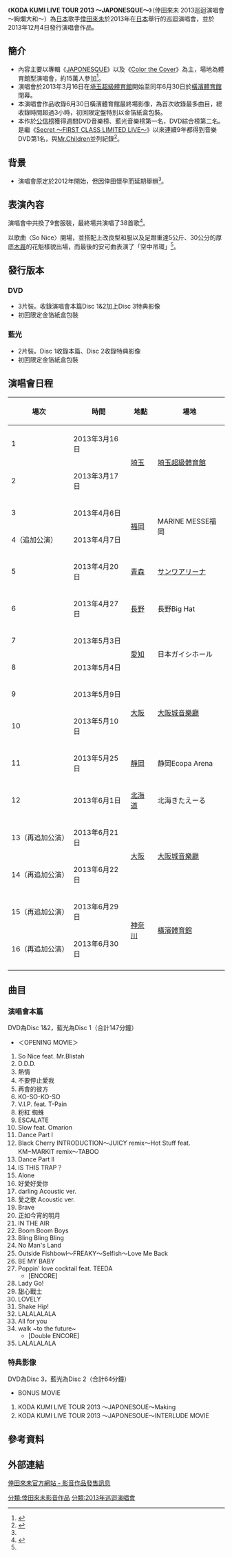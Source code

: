 {{Infobox concert tour
| concert_tour_name = KODA KUMI LIVE TOUR 2013 ～JAPONESOUE～
| image =
| image_caption=
| artist = [[倖田來未|倖田來未]]
| location = [[日本|日本]]
| locations =[[日本|日本]]
| type = 全国
| album= [[JAPONESQUE|JAPONESQUE]]、[[Color_The_Cover|Color The Cover]]
| start_date = {{Start date|2013|3|16}}
| end_date = {{End date|2013|6|30}}
| number_of_legs = 
| number_of_shows = 16
| last_tour = [[KODA_KUMI_Premium_Night～Love_&_Songs～|KODA KUMI Premium Night～Love & Songs～]]<br/>（2012年）
| this_tour = '''KODA KUMI LIVE TOUR 2013 ～JAPONESQUE～'''<br/>（2013年）
| next_tour = [[KODA_KUMI_LIVE_TOUR_2014_～Bon_Voyage～|KODA KUMI LIVE TOUR 2014 ～Bon Voyage～]]<br/>（2014年）
}}
{{Infobox Album
| Name        = KODA KUMI LIVE TOUR 2013 ～JAPONESOUE～
| Type        = [[video|video]]
| Artist      = [[倖田來未|倖田來未]]
| Released    = 2013年12月4日
| Genre       = [[J-POP|J-POP]]
| Length      =
| Label       = [[rhythm_zone|rhythm zone]]
| Chart position = *週間第1名（[[公信榜|公信榜]]，DVD音樂）
*週間第1名（公信榜，藍光音樂）
*週間第2名（公信榜，DVD綜合）
| Certification = 
| Last album  = [[KODA_KUMI_Premium_Night～Love_&_Songs～|KODA KUMI Premium Night～Love & Songs～]]<br /> （2011年）
| This album  = ''' KODA KUMI LIVE TOUR 2013 ～JAPONESQUE～''' <br /> （2012年）
| Next album  =Koda Kumi Hall Tour 2014 ～Bon Voyage～ <br /> （2014年）
}}

《'''KODA KUMI LIVE TOUR 2013 ～JAPONESQUE～'''》（倖田來未 2013巡迴演唱會 ～絢爛大和～）為[[日本|日本]]歌手[[倖田來未|倖田來未]]於2013年在[[日本|日本]]舉行的巡迴演唱會，並於2013年12月4日發行演唱會作品。

==簡介==
*內容主要以專輯《[[JAPONESQUE|JAPONESQUE]]》以及《[[Color_the_Cover|Color the Cover]]》為主，場地為體育館型演唱會，約15萬人參加<ref name="JPQ TOUR">{{cite web |url=http://mantan-web.jp/2013/06/30/20130630dog00m200036000c.html |title=倖田來未 ： 結婚・出産後初のツアー最終日　「引退考えた」と告白 |accessdate=2013-06-30 |work= |publisher=[[每日新聞|每日新聞]] |date=2013-06-30 |archive-date=2015-04-23 |archive-url=https://web.archive.org/web/20150423223608/http://mantan-web.jp/2013/06/30/20130630dog00m200036000c.html |dead-url=no }}</ref>。
*演唱會於2013年3月16日在[[埼玉超級體育館|埼玉超級體育館]]開始至同年6月30日於[[橫濱體育館|橫濱體育館]]閉幕。
*本演唱會作品收錄6月30日橫濱體育館最終場影像，為首次收錄最多曲目，總收錄時間超過3小時，初回限定盤特別以金箔紙盒包裝。
*本作於[[公信榜|公信榜]]獲得週間DVD音樂榜、藍光音樂榜第一名，DVD綜合榜第二名。是繼《[[Secret_～FIRST_CLASS_LIMITED_LIVE～|Secret ～FIRST CLASS LIMITED LIVE～]]》以來連續9年都得到音樂DVD第1名，與[[Mr.Children|Mr.Children]]並列紀錄<ref name="周冠">{{cite web |url=http://topics.jp.msn.com/entertainment/music/article.aspx?articleid=2552041 |title=倖田來未、ミュージックDVD部門首位で2冠 |accessdate=2013-12-11 |work= |publisher=BARKS、MSN日本 |date=2013-12-11 |archive-url=https://web.archive.org/web/20131214012231/http://topics.jp.msn.com/entertainment/music/article.aspx?articleid=2552041 |archive-date=2013-12-14 |dead-url=yes }}</ref>。
==背景==
*演唱會原定於2012年開始，但因倖田懷孕而延期舉辦<ref name="JPQ TOUR"></ref>。

==表演內容==
演唱會中共換了9套服裝，最終場共演唱了38首歌<ref name="JPQ TOUR1">{{cite web |url=http://www.nownews.com/2013/07/01/340-2957083.htm |title=性感歌姬倖田來未宣布2度來台　表演功力再升級|accessdate=2013-07-01 |work= |publisher=[[今日新聞網|今日新聞網]] |date=2013-07-11 }}</ref>。

以歌曲〈So Nice〉開場，並搭配上改良型和服以及足蹬重達5公斤、30公分的厚底[[木屐|木屐]]的花魁樣貌出場，而最後的安可曲表演了「空中吊環」<ref name="JPQ TOUR1"></ref>。

==發行版本==
===DVD===
*3片裝。收錄演唱會本篇Disc 1&2加上Disc 3特典影像
*初回限定金箔紙盒包裝

===藍光===
*2片裝。Disc 1收錄本篇、Disc 2收錄特典影像
*初回限定金箔紙盒包裝

==演唱會日程==
{| class="wikitable"
!場次
!時間	 
!地點
!場地
|- bgcolor="#F0F8FF"
|1
|2013年3月16日
|rowspan="2"|[[琦玉縣|埼玉]]
|rowspan="2"|[[埼玉超級體育館|埼玉超級體育館]]
|- bgcolor="#F0F8FF"
|2
|2013年3月17日
|- bgcolor="#F0F8FF"
|3
|2013年4月6日
|rowspan="2"|[[福岡縣|福岡]]
|rowspan="2"|MARINE MESSE福岡
|- bgcolor="#F0F8FF"
|4（追加公演）
|2013年4月7日
|- bgcolor="#F0F8FF"
|5
|2013年4月20日
|[[青森縣|青森]]
|[[サンワアリーナ|サンワアリーナ]]
|- bgcolor="#F0F8FF"
|6
|2013年4月27日
|[[長野縣|長野]]
|長野Big Hat
|- bgcolor="#F0F8FF"
|7
|2013年5月3日
|rowspan="2"|[[愛知縣|愛知]]
|rowspan="2"|日本ガイシホール
|- bgcolor="#F0F8FF"
|8
|2013年5月4日
|- bgcolor="#F0F8FF"
|9
|2013年5月9日
|rowspan="2"|[[大阪府|大阪]]
|rowspan="2"|[[大阪城音樂廳|大阪城音樂廳]]
|- bgcolor="#F0F8FF"
|10
|2013年5月10日
|- bgcolor="#F0F8FF"
|11
|2013年5月25日
|[[靜岡縣|靜岡]]
|静岡Ecopa Arena
|- bgcolor="#F0F8FF"
|12
|2013年6月1日
|[[北海道|北海道]]
|北海きたえーる
|- bgcolor="#F0F8FF"
|13（再追加公演）
|2013年6月21日
|rowspan="2"|[[大阪府|大阪]]
|rowspan="2"|[[大阪城音樂廳|大阪城音樂廳]]
|- bgcolor="#F0F8FF"
|14（再追加公演）
|2013年6月22日
|- bgcolor="#F0F8FF"
|15（再追加公演）
|2013年6月29日
|rowspan="2"|[[神奈川縣|神奈川]]
|rowspan="2"|[[橫濱體育館|橫濱體育館]]
|- bgcolor="#F0F8FF"
|16（再追加公演）
|2013年6月30日
|-
|}

==曲目==
===演唱會本篇===
;DVD為Disc 1&2，藍光為Disc 1（合計147分鐘）
*＜OPENING MOVIE＞
#So Nice feat. Mr.Blistah
#D.D.D.
#熱情
#不要停止愛我
#再會的彼方
#KO-SO-KO-SO
#V.I.P. feat. T-Pain
#粉紅 蜘蛛
#ESCALATE
#Slow feat. Omarion
#Dance Part l
#Black Cherry INTRODUCTION～JUICY remix～Hot Stuff feat. KM−MARKIT remix～TABOO
#Dance Part ll
#IS THIS TRAP？
#Alone
#好愛好愛你
#darling Acoustic ver.
#愛之歌 Acoustic ver.
#Brave
#正如今宵的明月
#IN THE AIR
#Boom Boom Boys
#Bling Bling Bling
#No Man's Land
#Outside Fishbowl～FREAKY～Selfish～Love Me Back
#BE MY BABY
#Poppin' love cocktail feat. TEEDA
#*[ENCORE]
#Lady Go!
#甜心戰士
#LOVELY
#Shake Hip!
#LALALALALA
#All for you
#walk ~to the future~
#*[Double ENCORE]
#LALALALALA

===特典影像===
;DVD為Disc 3，藍光為Disc 2（合計64分鐘）
*BONUS MOVIE
#KODA KUMI LIVE TOUR 2013 ～JAPONESOUE～Making
#KODA KUMI LIVE TOUR 2013 ～JAPONESOUE～INTERLUDE MOVIE

==參考資料==
<references/>

==外部連結==
[https://web.archive.org/web/20131113180326/http://rhythmzone.net/koda/news2/2013/11/15koda-kumi-live-tour-2013-japonesquelive-dvdblu-ray124.html#more 倖田來未官方網站 - 影音作品發售訊息]
{{倖田來未}}

[[分類:倖田來未影音作品|分類:倖田來未影音作品]]
[[分類:2013年巡迴演唱會|分類:2013年巡迴演唱會]]